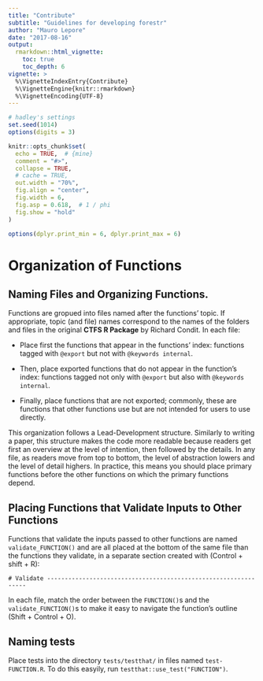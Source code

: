 ```yaml
---
title: "Contribute"
subtitle: "Guidelines for developing forestr"
author: "Mauro Lepore"
date: "2017-08-16"
output: 
  rmarkdown::html_vignette:
    toc: true
    toc_depth: 6
vignette: >
  %\VignetteIndexEntry{Contribute}
  %\VignetteEngine{knitr::rmarkdown}
  %\VignetteEncoding{UTF-8}
---
```


```r
# hadley's settings
set.seed(1014)
options(digits = 3)

knitr::opts_chunk$set(
  echo = TRUE,  # {mine}
  comment = "#>",
  collapse = TRUE,
  # cache = TRUE,
  out.width = "70%",
  fig.align = "center",
  fig.width = 6,
  fig.asp = 0.618,  # 1 / phi
  fig.show = "hold"
)

options(dplyr.print_min = 6, dplyr.print_max = 6)
```

# Organization of Functions

## Naming Files and Organizing Functions.

Functions are gropued into files named after the functions' topic. If appropriate, topic (and file) names correspond to the names of the folders and files in the original __CTFS R Package__ by Richard Condit. In each file:

* Place first the functions that appear in the functions' index: functions tagged with `@export` but not with `@keywords internal`. 

* Then, place exported functions that do not appear in the function's index: functions tagged not only with `@export` but also with `@keywords internal`. 

* Finally, place functions that are not exported; commonly, these are functions that other functions use but are not intended for users to use directly.

This organization follows a Lead-Development structure. Similarly to writing a paper, this structure makes the code more readable because readers get first an overview at the level of intention, then followed by the details. In any file, as readers move from top to bottom, the level of abstraction lowers and the level of detail highers. In practice, this means you should place primary functions before the other functions on which the primary functions depend. 

## Placing Functions that Validate Inputs to Other Functions

Functions that validate the inputs passed to other functions are named `validate_FUNCTION()` and are all placed at the bottom of the same file than the functions they validate, in a separate section created with (Control + shift + R):

```
# Validate ----------------------------------------------------------------

```
In each file, match the order between the `FUNCTION()`s and the `validate_FUNCTION()`s to make it easy to navigate the function's outline (Shift + Control + O).

## Naming tests

Place tests into the directory `tests/testthat/` in files named `test-FUNCTION.R`. To do this easyily, run `testthat::use_test("FUNCTION")`.

